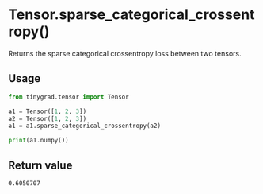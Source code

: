# Tensor.sparse_categorical_crossentropy()

Returns the sparse categorical crossentropy loss between two tensors.

## Usage
```python copy
from tinygrad.tensor import Tensor

a1 = Tensor([1, 2, 3])
a2 = Tensor([1, 2, 3])
a1 = a1.sparse_categorical_crossentropy(a2)

print(a1.numpy())
```

## Return value
```bash
0.6050707
```